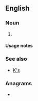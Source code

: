 {{also|ks|KS|kS|K's}}
==English==

===Noun===
{{head|en|noun form}}

# {{plural of|en|k}}

====Usage notes====
{{U:en:plurals of letters}}

===See also===
* [[K's]]

===Anagrams===
* {{anagrams|en|a=ks|SK|sk|sk.}}